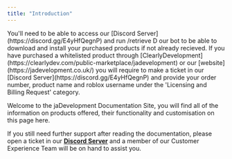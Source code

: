 ```yaml
---
title: "Introduction"
---
```


<Note>
  You'll need to be able to access our [Discord Server](https://discord.gg/E4yHfQegnP) and run /retrieve D our bot to be able to download and install your purchased products if not already recieved.
</Note>

<Warning>
  If you have purchased a whitelisted product through [ClearlyDevelopment](https://clearlydev.com/public-marketplace/jadevelopment) or our [website](https://jadevelopment.co.uk/) you will require to make a ticket in our [Discord Server](https://discord.gg/E4yHfQegnP) and provide your order number, product name and roblox username under the 'Licensing and Billing Request' category.
</Warning>

Welcome to the jaDevelopment Documentation Site, you will find all of the information on products offered, their functionality and customisation on this page here.

If you still need further support after reading the documentation, please open a ticket in our [**Discord Server**](https://discord.gg/E4yHfQegnP) and a member of our Customer Experience Team will be on hand to assist you.
